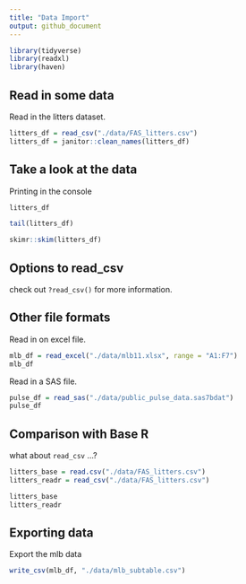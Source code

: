 ```yaml
---
title: "Data Import"
output: github_document
---
```

 
```r
library(tidyverse)
library(readxl)
library(haven)
```

## Read in some data

Read in the litters dataset.  

```r
litters_df = read_csv("./data/FAS_litters.csv")
litters_df = janitor::clean_names(litters_df)
```


## Take a look at the data 

Printing in the console
```r
litters_df
```

```r
tail(litters_df)
```

```r
skimr::skim(litters_df)
```



## Options to read_csv

check out `?read_csv()` for more information.

## Other file formats

Read in on excel file.

```r
mlb_df = read_excel("./data/mlb11.xlsx", range = "A1:F7")
mlb_df
```

Read in a SAS file.  

```r
pulse_df = read_sas("./data/public_pulse_data.sas7bdat")
pulse_df
```

## Comparison with Base R

what about `read_csv` ...?  

```r
litters_base = read.csv("./data/FAS_litters.csv")
litters_readr = read_csv("./data/FAS_litters.csv")

litters_base
litters_readr
```

## Exporting data

Export the mlb data

```r
write_csv(mlb_df, "./data/mlb_subtable.csv")
```

